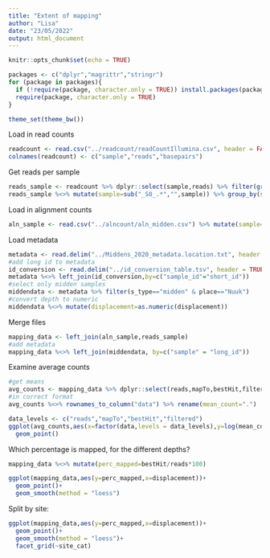 ```yaml
---
title: "Extent of mapping"
author: "Lisa"
date: "23/05/2022"
output: html_document
---
```


```r
knitr::opts_chunk$set(echo = TRUE)
```


```r
packages <- c("dplyr","magrittr","stringr")
for (package in packages){
  if (!require(package, character.only = TRUE)) install.packages(package)
  require(package, character.only = TRUE)
}
```

```r
theme_set(theme_bw())
```

Load in read counts
```r
readcount <- read.csv("../readcount/readCountIllumina.csv", header = FALSE)
colnames(readcount) <- c("sample","reads","basepairs")
```

Get reads per sample
```r
reads_sample <- readcount %>% dplyr::select(sample,reads) %>% filter(grepl("trim",sample))
reads_sample %<>% mutate(sample=sub("_S0_.*","",sample)) %>% group_by(sample) %>% mutate(reads=sum(reads)) %>% ungroup() %>% unique()
```

Load in alignment counts
```r
aln_sample <- read.csv("../alncount/aln_midden.csv") %>% mutate(sample=sub("_S0_L001","",sample))
```

Load metadata
```r
metadata <- read.delim("../Middens_2020_metadata.location.txt", header = TRUE)
#add long id to metadata
id_conversion <- read.delim("../id_conversion_table.tsv", header = TRUE)
metadata %<>% left_join(id_conversion,by=c("sample_id"="short_id"))
#select only midden samples
middendata <- metadata %>% filter(s_type=="midden" & place=="Nuuk")
#convert depth to numeric
middendata %<>% mutate(displacement=as.numeric(displacement))
```

Merge files
```r
mapping_data <- left_join(aln_sample,reads_sample)
#add metadata
mapping_data %<>% left_join(middendata, by=c("sample" = "long_id"))
```
Examine average counts
```r
#get means
avg_counts <- mapping_data %>% dplyr::select(reads,mapTo,bestHit,filtered) %>% colMeans() %>% as.data.frame()
#in correct format
avg_counts %<>% rownames_to_column("data") %>% rename(mean_count=".")
```

```r
data_levels <- c("reads","mapTo","bestHit","filtered")
ggplot(avg_counts,aes(x=factor(data,levels = data_levels),y=log(mean_count)))+
  geom_point()
```
Which percentage is mapped, for the different depths?
```r
mapping_data %<>% mutate(perc_mapped=bestHit/reads*100)
```

```r
ggplot(mapping_data,aes(y=perc_mapped,x=displacement))+
  geom_point()+
  geom_smooth(method = "loess")
```
Split by site:
```r
ggplot(mapping_data,aes(y=perc_mapped,x=displacement))+
  geom_point()+
  geom_smooth(method = "loess")+
  facet_grid(~site_cat)
```
